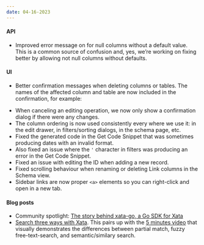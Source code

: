 ```yaml
---
date: 04-16-2023
---
```


#### API

- Improved error message on for null columns without a default value. This is a common source of confusion and, yes, we’re working on fixing better by allowing not null columns without defaults.

#### UI

- Better confirmation messages when deleting columns or tables. The names of the affected column and table are now included in the confirmation, for example:

<ArticleImage
  src="https://raw.githubusercontent.com/xataio/mdx-changelog/main/images/table-delete.png"
  width="826"
  height="522"
  alt="Table delete confirmation"
  caption="Table delete confirmation"
  position="center"
/>
- When canceling an editing operation, we now only show a confirmation dialog if there were any changes.
- The column ordering is now used consistently every where we use it: in the edit drawer, in filters/sorting dialogs, in the schema page, etc.
- Fixed the generated code in the Get Code Snippet that was sometimes producing dates with an invalid format.
- Also fixed an issue where the `'` character in filters was producing an error in the Get Code Snippet.
- Fixed an issue with editing the ID when adding a new record.
- Fixed scrolling behaviour when renaming or deleting Link columns in the Schema view.
- Sidebar links are now proper `<a>` elements so you can right-click and open in a new tab.

#### Blog posts

- Community spotlight: [The story behind xata-go, a Go SDK for Xata](https://xata.io/blog/community-spotlight-xata-go-sdk)
- [Search three ways with Xata](https://xata.io/blog/xata-partial-fuzzy-semantic-search). This pairs up with the [5 minutes video](https://youtu.be/Y554vsvDO7s) that visually demonstrates the differences between partial match, fuzzy free-text-search, and semantic/similary search.
